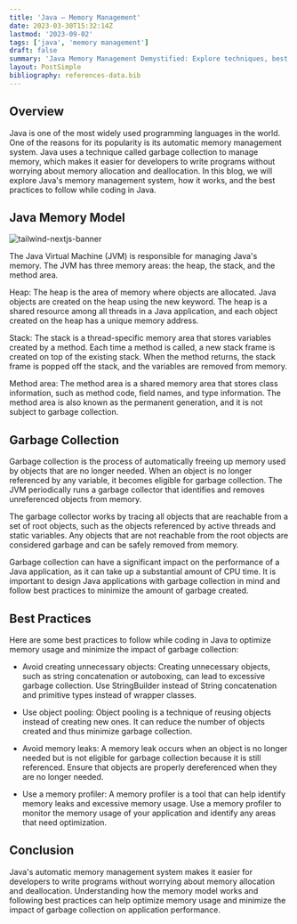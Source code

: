 ```yaml
---
title: 'Java – Memory Management'
date: 2023-03-30T15:32:14Z
lastmod: '2023-09-02'
tags: ['java', 'memory management']
draft: false
summary: 'Java Memory Management Demystified: Explore techniques, best practices, and tools to optimize memory usage in your Java applications. Dive into our expert insights!'
layout: PostSimple
bibliography: references-data.bib
---
```


<TOCInline toc={props.toc} asDisclosure />

## Overview

Java is one of the most widely used programming languages in the world. One of the reasons for its popularity is its automatic memory management system. Java uses a technique called garbage collection to manage memory, which makes it easier for developers to write programs without worrying about memory allocation and deallocation.
In this blog, we will explore Java's memory management system, how it works, and the best practices to follow while coding in Java.

## Java Memory Model

![tailwind-nextjs-banner](/static/images/java-memory-model.webp)

The Java Virtual Machine (JVM) is responsible for managing Java's memory. The JVM has three memory areas: the heap, the stack, and the method area.

Heap: The heap is the area of memory where objects are allocated. Java objects are created on the heap using the new keyword. The heap is a shared resource among all threads in a Java application, and each object created on the heap has a unique memory address.

Stack: The stack is a thread-specific memory area that stores variables created by a method. Each time a method is called, a new stack frame is created on top of the existing stack. When the method returns, the stack frame is popped off the stack, and the variables are removed from memory.

Method area: The method area is a shared memory area that stores class information, such as method code, field names, and type information. The method area is also known as the permanent generation, and it is not subject to garbage collection.

## Garbage Collection

Garbage collection is the process of automatically freeing up memory used by objects that are no longer needed. When an object is no longer referenced by any variable, it becomes eligible for garbage collection. The JVM periodically runs a garbage collector that identifies and removes unreferenced objects from memory.

The garbage collector works by tracing all objects that are reachable from a set of root objects, such as the objects referenced by active threads and static variables. Any objects that are not reachable from the root objects are considered garbage and can be safely removed from memory.

Garbage collection can have a significant impact on the performance of a Java application, as it can take up a substantial amount of CPU time. It is important to design Java applications with garbage collection in mind and follow best practices to minimize the amount of garbage created.

## Best Practices

Here are some best practices to follow while coding in Java to optimize memory usage and minimize the impact of garbage collection:

- Avoid creating unnecessary objects: Creating unnecessary objects, such as string concatenation or autoboxing, can lead to excessive garbage collection. Use StringBuilder instead of String concatenation and primitive types instead of wrapper classes.

- Use object pooling: Object pooling is a technique of reusing objects instead of creating new ones. It can reduce the number of objects created and thus minimize garbage collection.

- Avoid memory leaks: A memory leak occurs when an object is no longer needed but is not eligible for garbage collection because it is still referenced. Ensure that objects are properly dereferenced when they are no longer needed.

- Use a memory profiler: A memory profiler is a tool that can help identify memory leaks and excessive memory usage. Use a memory profiler to monitor the memory usage of your application and identify any areas that need optimization.

## Conclusion

Java's automatic memory management system makes it easier for developers to write programs without worrying about memory allocation and deallocation. Understanding how the memory model works and following best practices can help optimize memory usage and minimize the impact of garbage collection on application performance.
